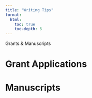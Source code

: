 ```yaml
---
title: "Writing Tips"
format: 
  html: 
    toc: true
    toc-depth: 5
---
```


Grants & Manuscripts

# Grant Applications

# Manuscripts